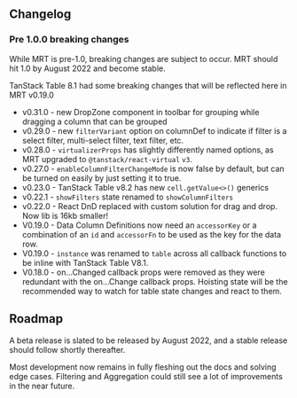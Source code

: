 
<Head>
  <title>Material React Table Docs - Changelog and Roadmap</title>
  <meta
    name="description"
    content="Material React Table Changelog and Roadmap for future development"
  />
</Head>

<br />

## Changelog

### Pre 1.0.0 breaking changes

While MRT is pre-1.0, breaking changes are subject to occur. MRT should hit 1.0 by August 2022 and become stable.

TanStack Table 8.1 had some breaking changes that will be reflected here in MRT v0.19.0

- v0.31.0 - new DropZone component in toolbar for grouping while dragging a column that can be grouped
- v0.29.0 - new `filterVariant` option on columnDef to indicate if filter is a select filter, multi-select filter, text filter, etc.
- v0.28.0 - `virtualizerProps` has slightly differently named options, as MRT upgraded to `@tanstack/react-virtual` `v3`.
- v0.27.0 - `enableColumnFilterChangeMode` is now false by default, but can be turned on easily by just setting it to true.
- v0.23.0 - TanStack Table v8.2 has new `cell.getValue<>()` generics
- v0.22.1 - `showFilters` state renamed to `showColumnFilters`
- v0.22.0 - React DnD replaced with custom solution for drag and drop. Now lib is 16kb smaller!
- V0.19.0 - Data Column Definitions now need an `accessorKey` or a combination of an `id` and `accessorFn` to be used as the key for the data row.
- V0.19.0 - `instance` was renamed to `table` across all callback functions to be inline with TanStack Table V8.1.
- V0.18.0 - on...Changed callback props were removed as they were redundant with the on...Change callback props. Hoisting state will be the recommended way to watch for table state changes and react to them.

## Roadmap

A beta release is slated to be released by August 2022, and a stable release should follow shortly thereafter.

Most development now remains in fully fleshing out the docs and solving edge cases. Filtering and Aggregation could still see a lot of improvements in the near future.
